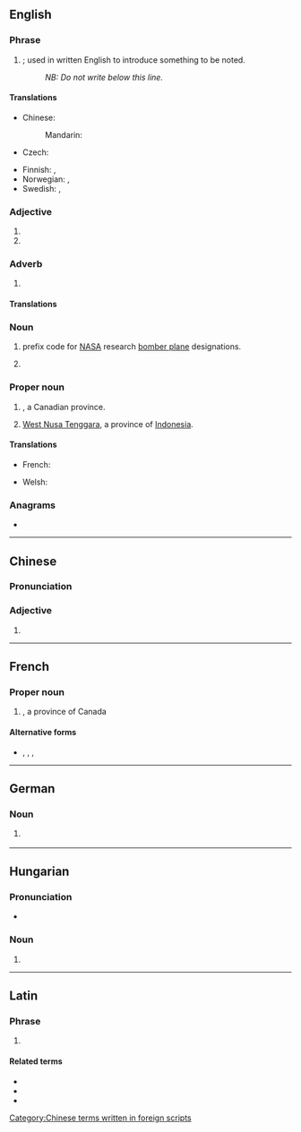 {{also|nb|Nb|nB|n.b.|N.B.|N.-B.}}
==English==

===Phrase===
{{en-phrase}}

# {{initialism of|en|nota bene|nodot=1}}; used in written English to introduce something to be noted.
#: ''NB: Do not write below this line.''

====Translations====
{{trans-top|Nota bene; used in written English to introduce something to be noted}}
* Chinese:
*: Mandarin: {{t+|cmn|注意|tr=zhu yi}}
* Czech: {{t|cs|pozn.}}
{{trans-mid}}
* Finnish: {{t|fi|HUOM}}, {{t|fi|Huom}}
* Norwegian: {{t|no|NB}}, {{t|no|Notabene}}
* Swedish: {{t+|sv|obs}}, {{t+|sv|observera}}
{{trans-bottom}}

===Adjective===
{{en-adj|?}}

# {{abbreviation of|en|northbound}}
# {{abbreviation of|en|non-binary}}

===Adverb===
{{en-adv|?}}

# {{abbreviation of|en|northbound}}

====Translations====
{{trans-top|northbound}}
{{trans-mid}}
{{trans-bottom}}

===Noun===
{{en-noun|?}}

# {{lb|en|US|aviation}} prefix code for [[NASA]] research [[bomber plane]] designations.
# {{lb|en|sports}} {{abbreviation of|en|[[national]] [[best]]}}

===Proper noun===
{{en-proper noun}}

# {{lb|en|Canada}} {{initialism of|en|New Brunswick|nodot=1}}, a Canadian province.
# [[West Nusa Tenggara]], a province of [[Indonesia]].

====Translations====
{{trans-top|New Brunswick}}
* French: {{t+|fr|NB}}
{{trans-mid}}
{{trans-bottom}}

{{checktrans-top}}
* Welsh: {{t+check|cy|DS}}
{{trans-mid}}
{{trans-bottom}}

===Anagrams===
* {{anagrams|en|a=bn|B.N.|Bn|Bn.|bn|bn.}}

----

==Chinese==

===Pronunciation===
{{zh-pron
|m=niúbī
|cat=adj
}}

===Adjective===
{{zh-adj}}

# {{initialism of|zh|牛屄}}

[[Category:Chinese terms written in foreign scripts]]

----

==French==

===Proper noun===
{{fr-proper noun|m}}

# {{initialism of|fr|Nouveau-Brunswick||New Brunswick|nodot=1}}, a province of Canada

====Alternative forms====
* {{l|fr|N.B.}}, {{l|fr|N. B.}}, {{l|fr|N.-B.}}, {{l|fr|N-B}}

----

==German==

===Noun===
{{head|de|noun}}

# {{lb|de|apartment listing}} {{abbreviation of|de|[[Neubau]]}}

----

==Hungarian==

===Pronunciation===
* {{hu-IPA|enbé}}

===Noun===
{{hu-noun}}

# {{abbreviation of|hu|Nemzeti Bajnokság}}

----

==Latin==

===Phrase===
{{head|la|phrase}}

# {{abbreviation of|la|nota bene}}

====Related terms====
* {{l|la|notare}}
* {{l|la|bene}}
* {{l|la|bonus}}